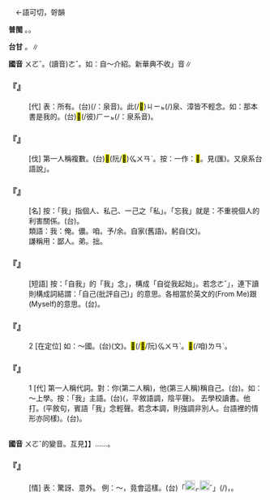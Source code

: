 
=={{ruby|我|ㄨㄛˇ}}==

　←語可切，哿韻

'''普閩''' {{ruby|(文)|ㄫㆦˋ}}。{{ruby|(白)|ㆣㄨㄚˋ}}。

'''台甘''' {{ruby|(文)|ㄫㆦˋ}}。{{ruby|(語)|ㆣㄨㄚˋ}}∥

'''國音''' <rt>ㄨㄛˇ</rt>。(讀音)<rt>ㄜˇ</rt>。如：自～介紹。新華典不收{{ruby|「|ㄜˇ}}」音∥

    

==='''『{{ruby|我|ㄨㄛˇ}}{{ruby|的|ㄉㄜ}}』'''===
: [代] 表：所有。(台){{ruby|我|ㆣㄨㄚˋ}}{{ruby|丌|ㆤ}}(/{{ruby|個|ㆣㆤˊ}}：泉音)。此(/<mark>&#xffb50;</mark>)<rt>ㄐㄧㆵ</rt>{{ruby|丌|ㆤ}}(/{{ruby|個|ㆣㆤˊ}})泉、漳皆不輕念。如：那本書是我的。(台)<mark>&#xf8fbe;</mark>(/彼)<rt>ㄏㄧㆵ</rt>{{ruby|本|ㄅㄨㄣˋ}}{{ruby|冊|ㄘㆤㆷ}}{{ruby|是|ㄒㄧ˫}}{{ruby|我|ㆣㄨㄚˋ}}{{ruby|丌|ㆤ}}(/{{ruby|個|ㆣㆤˊ}}：泉系音)。
    

==='''『{{ruby|我|ㄨㄛˇ}}{{ruby|們|·ㄇㄣˊ}}』'''===
: [伐] 第一人稱複數。(台)<mark>&#xf8ee6;</mark>(阮/<mark>&#xffceb;</mark>)<rt>ㆣㄨㄢˋ</rt>。按：一作：<mark>&#xffd59;</mark>。見(匯)。又泉系台語說{{ruby|「|ㆣㆨㄣˋ}}」。
    

==='''『{{ruby|忘|ㄨㄤˋ}}{{ruby|我|ㄨㄛˇ}}{{ruby|精|ㄐㄧㄥ}}{{ruby|神|ㄕㄣˊ}}』'''===
: [名] 按：「我」指個人、私己、一己之「私」。「忘我」就是：不重視個人的利害關係。(台){{ruby|做|ㄗㄨㆤ˪}}{{ruby|/|ㄗㄜ˪}}{{ruby|人|ㄌㄤˊ}}{{ruby|無|ㆠㄜˊ}}{{ruby|自|ㄗㄨ˫}}{{ruby|私|ㄙㄨ}}。
:類語：我：俺。儂。咱。予/余。自家(舊語)。躬自(文)。
:
:謙稱用：鄙人。弟。拙。
:
    

==='''『{{ruby|自|ㄗˋ}}{{ruby|我|ㄜˇ}}{{ruby|/|ㄨㄛˇ}}{{ruby|批|ㄆㄧ}}{{ruby|評|ㄆㄧㄥˊ}}』'''===
: [短語] 按：「自我」的「我」念{{ruby|「|ㄨㄛˇ}}」，構成「自從我起始」。若念{{ruby|「|ㄗˋ}}<rt>ㄜˇ</rt>」，連下讀則構成詞結謂：「自己(批評自己)」的意思。各相當於英文的(From Me)跟(Myself)的意思。(台){{ruby|自|ㄗㄨ˫}}{{ruby|我|ㆣㄜˋ}}{{ruby|批|ㄆㄨㆤ}}{{ruby|/|ㄆㆤ}}{{ruby|評|ㄆㄧㄥˊ}}。
    

==='''『{{ruby|我|ㄨㄛˇ}}』'''===
:2  [在定位] 如：～國。(台){{ruby|我|ㄫㆦˋ}}{{ruby|國|ㄍㆦㆶ}}(文)。<mark>&#xf8ee6;</mark>(/<mark>&#xffceb;</mark>/阮)<rt>ㆣㄨㄢˋ</rt>{{ruby|丌|ㆤ}}{{ruby|國|ㄍㆦㆶ}}{{ruby|家|ㄍㄚ}}。<mark>&#xffcf6;</mark>(/咱)<rt>ㄌㄢˋ</rt>{{ruby|丌|ㆤ}}{{ruby|國|ㄍㆦㆶ}}{{ruby|家|ㄍㄚ}}。
    

==='''『{{ruby|我|ㄨㄛˇ}}』'''===
:1  [代] 第一人稱代詞。對：你(第二人稱)，他(第三人稱)稱自己。(台){{ruby|我|ㆣㄨㄚˋ}}。如：～上學。按：「我」主語。(台){{ruby|我|ㆣㄨㄚˋ}}({{ruby|→|ㆣㄨㄚ}}，平敘語調，陰平聲){{ruby|入|ㆢㄧㆴ ͘}}{{ruby|/|ㄌㄧㆴ ͘}}{{ruby|學|ㄏㄚㆶ ͘}}{{ruby|校|ㄏㄠ˫}}。 去學校讀書。他打{{ruby|我|ㄨㄚˇ}}。(平敘句，賓語「我」念輕聲。若念本調，則強調非別人。台語裡的情形亦同樣)。(台){{ruby|伊|ㄧ}}{{ruby|扑|ㄆㄚㆷ}}{{ruby|我|ㆣㄨㄚˋ}}{{ruby|→|·ㆣㄨㄚˋ}}。
    

=={{ruby|喔|ㄨㄛˇ}}==



'''國音''' <rt>ㄨㄛˇ</rt>{{ruby|。|ㄨㄛˊ}}{{ruby|、|ㄛ}}的變音。互見{{ruby|【|ㄨㄛˊ}}】{{ruby|【|ㄛ}}】……。

    

==='''『{{ruby|喔|ㄨㄛˇ}}』'''===
: [情] 表：驚訝、意外。 例：～，竟會這樣。(台)「[[File:fa5f.png|20px]]<rt>ㆷ</rt>[[File:fa5f.png|20px]]ˇ」(/{{ruby|嚄|ㆣㄨㄚㆷ}}{{ruby|仔|ㄚˋ}})，{{ruby|煞|ㄙㄨㄚㆷ}}{{ruby|變|ㄅㄧㄢ˪}}{{ruby|做|ㄗㄨㆤ˪}}{{ruby|/|ㄗㄜ˪}}{{ruby|按|ㄢ˪}}{{ruby|爾|ㄋㄧ}}{{ruby|/|ㄋㆤ}}。
    
